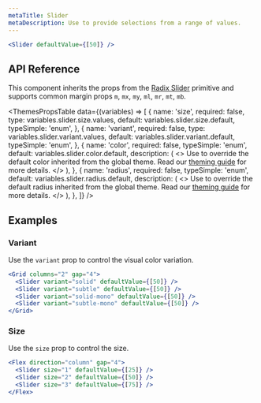 ```yaml
---
metaTitle: Slider
metaDescription: Use to provide selections from a range of values.
---
```


```jsx live=true
<Slider defaultValue={[50]} />
```

## API Reference

This component inherits the props from the [Radix Slider](/docs/primitives/components/slider) primitive and supports common margin props `m`, `mx`, `my`, `ml`, `mr`, `mt`, `mb`.

<ThemesPropsTable
  data={(variables) => [
    {
      name: 'size',
      required: false,
      type: variables.slider.size.values,
      default: variables.slider.size.default,
      typeSimple: 'enum',
    },
    {
      name: 'variant',
      required: false,
      type: variables.slider.variant.values,
      default: variables.slider.variant.default,
      typeSimple: 'enum',
    },
    {
      name: 'color',
      required: false,
      typeSimple: 'enum',
      default: variables.slider.color.default,
      description: (
        <>
          Use to override the default color inherited from the global theme.
          Read our <a href="/TODO">theming guide</a> for more details.
        </>
      ),
    },
    {
      name: 'radius',
      required: false,
      typeSimple: 'enum',
      default: variables.slider.radius.default,
      description: (
        <>
          Use to override the default radius inherited from the global theme.
          Read our <a href="/TODO">theming guide</a> for more details.
        </>
      ),
    },
  ]}
/>

## Examples

### Variant

Use the `variant` prop to control the visual color variation.

```jsx live=true
<Grid columns="2" gap="4">
  <Slider variant="solid" defaultValue={[50]} />
  <Slider variant="subtle" defaultValue={[50]} />
  <Slider variant="solid-mono" defaultValue={[50]} />
  <Slider variant="subtle-mono" defaultValue={[50]} />
</Grid>
```

### Size

Use the `size` prop to control the size.

```jsx live=true
<Flex direction="column" gap="4">
  <Slider size="1" defaultValue={[25]} />
  <Slider size="2" defaultValue={[50]} />
  <Slider size="3" defaultValue={[75]} />
</Flex>
```
